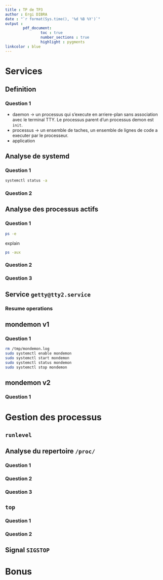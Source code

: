 ```yaml
---
title : TP de TP3 
author : Ergi DIBRA
date : "`r format(Sys.time(), '%d %B %Y')`"
output : 
        pdf_document:
                toc : true
                number_sections : true
                highlight : pygments
linkcolor : blue
---
```


# Services

## Definition


### Question 1

* daemon $\rightarrow$ un processus qui s'execute en arriere-plan sans association avec le terminal TTY. Le processus parent d'un processus demon est `init`.
* processus $\rightarrow$ un ensemble de taches, un ensemble de lignes de code a executer par le processeur. 
* application 

## Analyse de systemd

### Question 1

```bash
systemctl status -a
```

### Question 2

## Analyse des processus actifs

### Question 1

```bash
ps -e
```

explain

```bash
ps -aux
```

### Question 2

### Question 3

## Service `getty@tty2.service`

### Resume operations

## mondemon v1

### Question 1

```bash
rm /tmp/mondemon.log
sudo systemctl enable mondemon
sudo systemctl start mondemon
sudo systemctl status mondemon
sudo systemctl stop mondemon
```

## mondemon v2

### Question 1

# Gestion des processus

## `runlevel`

## Analyse du repertoire `/proc/`

### Question 1

### Question 2 

### Question 3

## `top`

### Question 1

### Question 2

## Signal `SIGSTOP`

# Bonus

